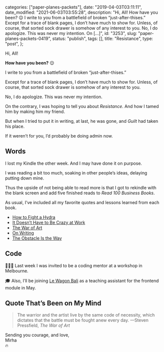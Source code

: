 
  categories: ["paper-planes-packets"],
  date: "2019-04-03T03:11:11",
  date_modified: "2021-06-03T03:55:28",
  description:
    "Hi, All! How have you been? 😌 I write to you from a battlefield of broken “just-after-thises.” Except for a trace of blank pages, I don’t have much to show for. Unless, of course, that sorted sock drawer is somehow of any interest to you. No, I do apologize. This was never my intention. On […]",
  id: "3253",
  slug: "paper-planes-packets-0419",
  status: "publish",
  tags: [],
  title: "Resistance",
  type: "post",
};


Hi, All!

**How have you been?** 😌

I write to you from a battlefield of broken “just-after-thises.”

Except for a trace of blank pages, I don’t have much to show for. Unless, of course, that sorted sock drawer is somehow of any interest to you.

No, I do apologize. This was never my intention.

On the contrary, I was hoping to tell you about _Resistance_. And how I tamed him by making him my friend.

But when I tried to put it in writing, at last, he was gone, and _Guilt_ had taken his place.

If it weren’t for you, I’d probably be doing admin now.

## Words

I lost my Kindle the other week. And I may have done it on purpose.

I was reading a bit too much, soaking in other people’s ideas, delaying putting down mine.

Thus the upside of not being able to read more is that I got to rekindle with the blank screen and add five finished reads to _Read 100 Business Books_.

As usual, I’ve included all my favorite quotes and lessons learned from each book.

- [How to Fight a Hydra](/read-100-books#46-how-to-fight-a-hydra)
- [It Doesn’t Have to Be Crazy at Work](/read-100-books#47-it-doesnt-have-to-be-crazy-at-work)
- [The War of Art](/read-100-books#45-the-war-of-art)
- [On Writing](/read-100-books#44-on-writing)
- [The Obstacle Is the Way](/read-100-books#43-the-obstacle-is-the-way)

## Code

👩🏻‍💻 Last week I was invited to be a coding mentor at a workshop in Melbourne.

🎓 Also, I’ll be joining [Le Wagon Bali](https://www.lewagon.com/bali) as a teaching assistant for the frontend module in May.

## Quote That’s Been on My Mind

> The warrior and the artist live by the same code of necessity, which dictates that the battle must be fought anew every day. —Steven Pressfield, _The War of Art_

Sending you courage, and love,\
Mirha\
🔥
